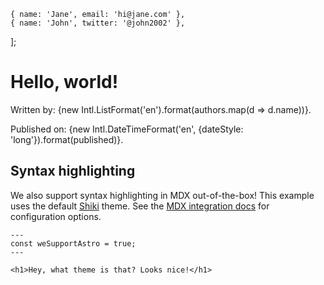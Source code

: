 

	{ name: 'Jane', email: 'hi@jane.com' },
	{ name: 'John', twitter: '@john2002' },
];

<h1 id="title">Hello, world!</h1>

Written by: {new Intl.ListFormat('en').format(authors.map(d => d.name))}.

Published on: {new Intl.DateTimeFormat('en', {dateStyle: 'long'}).format(published)}.

## Syntax highlighting

We also support syntax highlighting in MDX out-of-the-box! This example uses the default [Shiki](https://shiki.style) theme. See the [MDX integration docs](https://docs.astro.build/en/guides/integrations-guide/mdx/#syntax-highlighting) for configuration options.

```astro
---
const weSupportAstro = true;
---

<h1>Hey, what theme is that? Looks nice!</h1>
```



